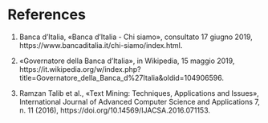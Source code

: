 # References {-}

(1) Banca d’Italia, «Banca d’Italia - Chi siamo», consultato 17 giugno 2019, https://www.bancaditalia.it/chi-siamo/index.html.

(2) «Governatore della Banca d’Italia», in Wikipedia, 15 maggio 2019, https://it.wikipedia.org/w/index.php?title=Governatore_della_Banca_d%27Italia&oldid=104906596.

(3) Ramzan Talib et al., «Text Mining: Techniques, Applications and Issues», International Journal of Advanced Computer Science and Applications 7, n. 11 (2016), https://doi.org/10.14569/IJACSA.2016.071153.
